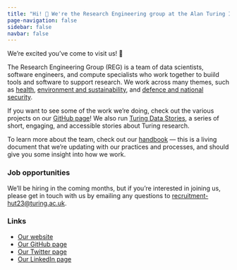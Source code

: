 ```yaml
---
title: "Hi! 👋 We're the Research Engineering group at the Alan Turing Institute."
page-navigation: false
sidebar: false
navbar: false
---
```


We're excited you've come to visit us! 🎉

The Research Engineering Group (REG) is a team of data scientists, software engineers, and compute specialists who work together to buiild tools and software to support research. We work across many themes, such as [health](https://www.turing.ac.uk/research/research-programmes/health-and-medical-sciences), [environment and sustainability](https://www.turing.ac.uk/research/environment-and-sustainability), and [defence and national security](https://www.turing.ac.uk/research/defence-and-national-security).

If you want to see some of the work we're doing, check out the various projects on our [GitHub page](https://github.com/alan-turing-institute/)! We also run [Turing Data Stories](https://alan-turing-institute.github.io/TuringDataStories/), a series of short, engaging, and accessible stories about Turing research.

To learn more about the team, check out our [handbook](https://alan-turing-institute.github.io/REG-handbook/) — this is a living document that we're updating with our practices and processes, and should give you some insight into how we work.

### Job opportunities
We'll be hiring in the coming months, but if you're interested in joining us, please get in touch with us by emailing any questions to [recruitment-hut23@turing.ac.uk](mailto:recruitment-hut23@turing.ac.uk).

### Links
- [Our website](https://www.turing.ac.uk/research/research-engineering)
- [Our GitHub page](https://github.com/alan-turing-institute/)
- [Our Twitter page](https://twitter.com/turinghut23)
- [Our LinkedIn page](https://www.linkedin.com/showcase/turing-research-engineering/?originalSubdomain=uk)


